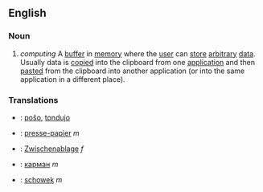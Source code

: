 == English ==
=== Noun ===

# ''computing''  A [[buffer]] in [[memory]] where the [[user]] can [[store]] [[arbitrary]] [[data]]. Usually data is [[copy|copied]] into the clipboard from one [[application]] and then [[paste]]d from the clipboard into another application (or into the same application in a different place).

=== Translations ===

* {{eo}}: [[poŝo]], [[tondujo]]
* {{fr}}: [[presse-papier]] ''m''
* {{de}}: [[Zwischenablage]] ''f''
* {{ru}}: [[карман]] ''m''
* {{pl}}: [[schowek]] ''m''